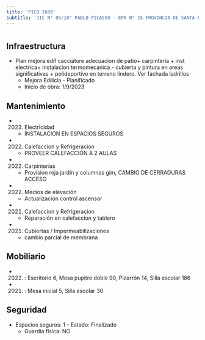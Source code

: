 ```yaml
---
title: 'PICO 2689'
subtitle: 'JIC N° 05/10° PABLO PICASSO - EPA N° 15 PROVINCIA DE SANTA FE - EPC N° 15 PROVINCIA DE SANTA FE'
---
```


#
## Infraestructura

* Plan mejora edif cacciatore adecuacion de patio+ carpinteria  + inst electrica+ instalacion termomecanica -   cubierta y pintura en areas significativas + polideportivo en terreno lindero. Ver fachada ladrillos 
    + Mejora Edilicia - Planificado 
    + Inicio de obra: 1/9/2023 






## Mantenimiento

*  (2023) Electricidad 
    + INSTALACION EN ESPACIOS SEGUROS

*  (2022) Calefaccion y Refrigeracion 
    + PROVEER CALEFACCIÓN A 2 AULAS

*  (2022) Carpinterías 
    + Provision reja jardín y columnas gim, CAMBIO DE CERRADURAS ACCESO

*  (2022) Medios de elevación 
    + Actualización control ascensor

*  (2021) Calefaccion y Refrigeracion 
    + Reparación en calefaccion y tablero

*  (2021) Cubiertas / Impermeabilizaciones 
    + cambio parcial de membrana





## Mobiliario

*  (2022) : Escritorio 6, Mesa pupitre doble 90, Pizarrón 14, Silla escolar 186 

*  (2021) : Mesa inicial 5, Silla escolar 30 





## Seguridad

*  Espacios seguros: 1 - Estado: Finalizado 
    + Guardia física: NO



